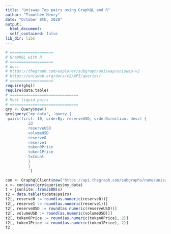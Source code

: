 ```yaml
---
title: "Uniswap Top pairs using GraphQL and R"
author: "Timothée Henry"
date: "October 8th, 2020"
output:
  html_document:
  self_contained: false
lib_dir: libs
---
```

  
  <style>
  div.blue { background-color:#e6f0ff; border-radius: 3px; padding: 5px;}
  </style>
      

```r
# ===================
# GraphQL with R
# ===================
# doc:
# https://thegraph.com/explorer/subgraph/uniswap/uniswap-v2
# https://uniswap.org/docs/v2/API/queries/
# ===================
require(ghql)
require(data.table)
# ==============================
# Most liquid pairs
# ==============================
qry <- Query$new()
qry$query("my_data", 'query {
 pairs(first: 10, orderBy: reserveUSD, orderDirection: desc) {
          id
          reserveUSD
          volumeUSD
          reserve0
          reserve1
          token0Price
          token1Price
          txCount
          }
          }
          ')

con <- GraphqlClient$new('https://api.thegraph.com/subgraphs/name/uniswap/uniswap-v2')
x <- con$exec(qry$queries$my_data)
t = jsonlite::fromJSON(x)
t2 = data.table(t$data$pairs)
t2[, reserve0 := round(as.numeric(reserve0))]
t2[, reserve1 := round(as.numeric(reserve1))]
t2[, reserveUSD := round(as.numeric(reserveUSD))]
t2[, volumeUSD := round(as.numeric(volumeUSD))]
t2[, token0Price := round(as.numeric(token0Price), 2)]
t2[, token1Price := round(as.numeric(token1Price), 2)]
t2
```
